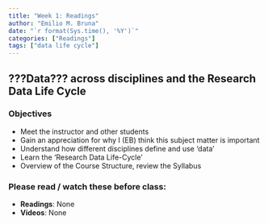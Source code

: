 ```yaml
---
title: "Week 1: Readings"
author: "Emilio M. Bruna"
date: "`r format(Sys.time(), '%Y')`"
categories: ["Readings"]
tags: ["data life cycle"]
---
```


## ???Data??? across disciplines and the Research Data Life Cycle 

### Objectives

* Meet the instructor and other students
* Gain an appreciation for why I (EB) think this subject matter is important
* Understand how different disciplines define and use 'data'
* Learn the 'Research Data Life-Cycle'
* Overview of the Course Structure, review the Syllabus

### Please read / watch these before class:

* **Readings**: None
* **Videos**: None


